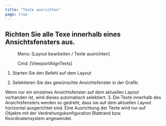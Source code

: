 ```yaml
---
title: "Texte ausrichten"
page: true
---
```

## Richten Sie alle Texe innerhalb eines Ansichtsfensters aus.
<GeoDesigner> <Menu> Menu: [Layout bearbeiten / Texte ausrichten] </Menu> 
 <Menu> Cmd: [ViewportAlignTexts] </Menu> 

1.  Starten Sie den Befehl auf dem Layout


2. Selektieren Sie das gew&#252;nschte Ansichtsfenster in der Grafik:



<Success>
Wenn nur ein einzelnes Ansichtsfenster auf dem aktuellen Layout vorhanden ist, wird dieses automatisch selektiert.

</Success>
3. Die Texte innerhalb des Ansichtsfensters werden so gedreht, dass sie auf dem aktuellen Layout horizontal ausgerichtet sind.



<Success>
Eine Ausrichtung der Texte wird nur auf Objekte mit der Verdrehungskonfiguration  <Italic> Blattrand  </Italic> bzw.  <Italic> Koordinatensystem  </Italic> angewendet.
</Success>

</GeoDesigner>
